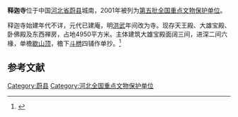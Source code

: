 {{coord|39|50|02|N|114|33|50|E|display=title|scale:10000}}
{{文物保护单位
| 级别 = 全国
| 名称 = 释迦寺
| 图片 = 释迦寺-1.jpg
| 所在 = [[河北省|河北省]][[蔚县|蔚县]]
| 分类 = 古建筑
| 时代 = [[元朝|元]]、[[明朝|明]]
| 编号 = [[第五批全国重点文物保护单位|第五批]]第220项
| 登录 = 2001年6月25日
}}
'''释迦寺'''位于中国[[河北省|河北省]][[蔚县|蔚县]]城南，2001年被列为[[第五批全国重点文物保护单位|第五批全国重点文物保护单位]]。

释迦寺始建年代不详，元代已建庵，明[[洪武|洪武]]年间改为寺。现存天王殿、大雄宝殿、卧佛殿及东西禅房，占地4950平方米。主体建筑大雄宝殿面阔三间，进深二间六椽，单檐[[歇山顶|歇山顶]]，檐下[[斗栱|斗栱]]四铺作单抄。<ref>{{Cite book |title=全国重点文物保护单位·第一至第五批·第Ⅰ卷 |publisher=文物出版社 |year=2004 |isbn=7-5010-1525-2 |pages=237 }}</ref>

==参考文献==
{{reflist}}

{{河北全国重点文物保护单位}}

{{DEFAULTSORT:Shi}}
[[Category:蔚县|Category:蔚县]]
[[Category:河北全国重点文物保护单位|Category:河北全国重点文物保护单位]]